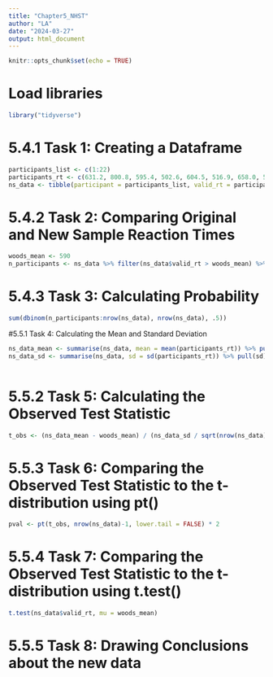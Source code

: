 ```yaml
---
title: "Chapter5_NHST"
author: "LA"
date: "2024-03-27"
output: html_document
---
```


```r
knitr::opts_chunk$set(echo = TRUE)
```

# Load libraries 
```r
library("tidyverse")
```

# 5.4.1 Task 1: Creating a Dataframe
```r
participants_list <- c(1:22)
participants_rt <- c(631.2, 800.8, 595.4, 502.6, 604.5, 516.9, 658.0, 502.0, 496.7, 600.3, 714.6, 623.7, 634.5, 724.9, 815.7, 456.9, 703.4, 647.5, 657.9, 613.2, 585.4, 674.1)
ns_data <- tibble(participant = participants_list, valid_rt = participants_rt)
```

# 5.4.2 Task 2: Comparing Original and New Sample Reaction Times
```r
woods_mean <- 590
n_participants <- ns_data %>% filter(ns_data$valid_rt > woods_mean) %>% nrow() 
```
# 5.4.3 Task 3: Calculating Probability
```r
sum(dbinom(n_participants:nrow(ns_data), nrow(ns_data), .5))
```
#5.5.1 Task 4: Calculating the Mean and Standard Deviation
```r
ns_data_mean <- summarise(ns_data, mean = mean(participants_rt)) %>% pull(mean)
ns_data_sd <- summarise(ns_data, sd = sd(participants_rt)) %>% pull(sd)
  
```
# 5.5.2 Task 5: Calculating the Observed Test Statistic
```r
t_obs <- (ns_data_mean - woods_mean) / (ns_data_sd / sqrt(nrow(ns_data)))
```
# 5.5.3 Task 6: Comparing the Observed Test Statistic to the t-distribution using pt()
```r
pval <- pt(t_obs, nrow(ns_data)-1, lower.tail = FALSE) * 2
```
# 5.5.4 Task 7: Comparing the Observed Test Statistic to the t-distribution using t.test()
```r
t.test(ns_data$valid_rt, mu = woods_mean)
```
# 5.5.5 Task 8: Drawing Conclusions about the new data
```r

```



